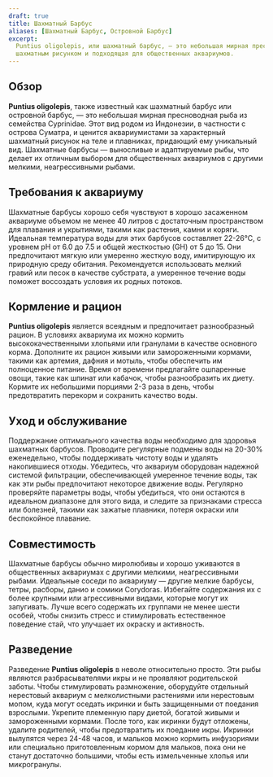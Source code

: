 ```yaml
---
draft: true
title: Шахматный Барбус
aliases: [Шахматный Барбус, Островной Барбус]
excerpt:
  Puntius oligolepis, или шахматный барбус, — это небольшая мирная пресноводная рыба, известная своим характерным
  шахматным рисунком и подходящая для общественных аквариумов.
---
```


## Обзор

**Puntius oligolepis**, также известный как шахматный барбус или островной барбус, — это небольшая мирная пресноводная
рыба из семейства Cyprinidae. Этот вид родом из Индонезии, в частности с острова Суматра, и ценится аквариумистами за
характерный шахматный рисунок на теле и плавниках, придающий ему уникальный вид. Шахматные барбусы — выносливые и
адаптируемые рыбы, что делает их отличным выбором для общественных аквариумов с другими мелкими, неагрессивными рыбами.

## Требования к аквариуму

Шахматные барбусы хорошо себя чувствуют в хорошо засаженном аквариуме объемом не менее 40 литров с достаточным
пространством для плавания и укрытиями, такими как растения, камни и коряги. Идеальная температура воды для этих
барбусов составляет 22-26°C, с уровнем pH от 6.0 до 7.5 и общей жесткостью (GH) от 5 до 15. Они предпочитают мягкую или
умеренно жесткую воду, имитирующую их природную среду обитания. Рекомендуется использовать мелкий гравий или песок в
качестве субстрата, а умеренное течение воды поможет воссоздать условия их родных потоков.

## Кормление и рацион

**Puntius oligolepis** является всеядным и предпочитает разнообразный рацион. В условиях аквариума их можно кормить
высококачественными хлопьями или гранулами в качестве основного корма. Дополните их рацион живыми или замороженными
кормами, такими как артемия, дафния и мотыль, чтобы обеспечить им полноценное питание. Время от времени предлагайте
ошпаренные овощи, такие как шпинат или кабачок, чтобы разнообразить их диету. Кормите их небольшими порциями 2-3 раза в
день, чтобы предотвратить перекорм и сохранить качество воды.

## Уход и обслуживание

Поддержание оптимального качества воды необходимо для здоровья шахматных барбусов. Проводите регулярные подмены воды на
20-30% еженедельно, чтобы поддерживать чистоту воды и удалять накопившиеся отходы. Убедитесь, что аквариум оборудован
надежной системой фильтрации, обеспечивающей умеренное течение воды, так как эти рыбы предпочитают некоторое движение
воды. Регулярно проверяйте параметры воды, чтобы убедиться, что они остаются в идеальном диапазоне для этого вида, и
следите за признаками стресса или болезней, такими как зажатые плавники, потеря окраски или беспокойное плавание.

## Совместимость

Шахматные барбусы обычно миролюбивы и хорошо уживаются в общественных аквариумах с другими мелкими, неагрессивными
рыбами. Идеальные соседи по аквариуму — другие мелкие барбусы, тетры, расборы, данио и сомики Corydoras. Избегайте
содержания их с более крупными или агрессивными видами, которые могут их запугивать. Лучше всего содержать их группами
не менее шести особей, чтобы снизить стресс и стимулировать естественное поведение стай, что улучшает их окраску и
активность.

## Разведение

Разведение **Puntius oligolepis** в неволе относительно просто. Эти рыбы являются разбрасывателями икры и не проявляют
родительской заботы. Чтобы стимулировать размножение, оборудуйте отдельный нерестовый аквариум с мелколистными
растениями или нерестовым мопом, куда могут оседать икринки и быть защищенными от поедания взрослыми. Укрепите племенную
пару диетой, богатой живыми и замороженными кормами. После того, как икринки будут отложены, удалите родителей, чтобы
предотвратить их поедание икры. Икринки вылупятся через 24-48 часов, и мальков можно кормить инфузориями или специально
приготовленным кормом для мальков, пока они не станут достаточно большими, чтобы есть измельченные хлопья или
микрогранулы.
